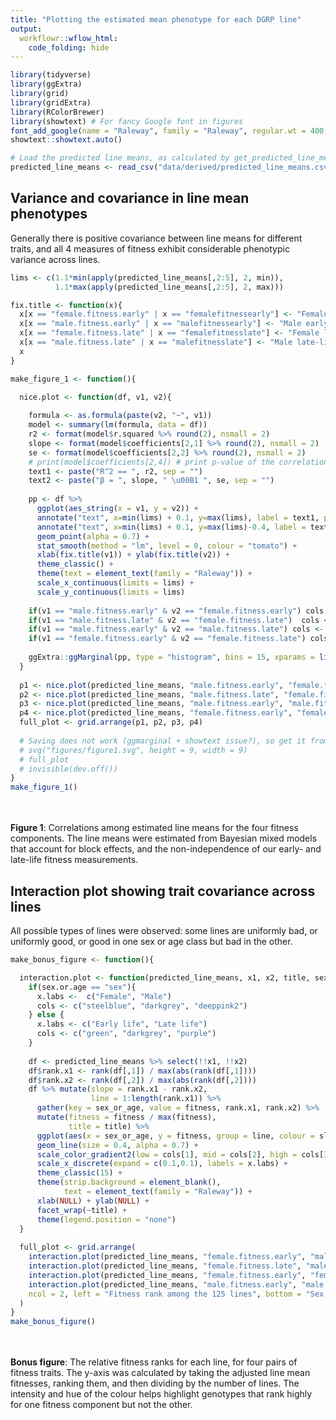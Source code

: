 ```yaml
---
title: "Plotting the estimated mean phenotype for each DGRP line"
output: 
  workflowr::wflow_html:
    code_folding: hide 
---
```


```r
library(tidyverse)
library(ggExtra)
library(grid)
library(gridExtra)
library(RColorBrewer)
library(showtext) # For fancy Google font in figures
font_add_google(name = "Raleway", family = "Raleway", regular.wt = 400, bold.wt = 700) # Install font from Google Fonts
showtext::showtext.auto()

# Load the predicted line means, as calculated by get_predicted_line_means
predicted_line_means <- read_csv("data/derived/predicted_line_means.csv")
```

## Variance and covariance in line mean phenotypes
Generally there is positive covariance between line means for different traits, and all 4 measures of fitness exhibit considerable phenotypic variance across lines.
```r
lims <- c(1.1*min(apply(predicted_line_means[,2:5], 2, min)), 
          1.1*max(apply(predicted_line_means[,2:5], 2, max)))

fix.title <- function(x){
  x[x == "female.fitness.early" | x == "femalefitnessearly"] <- "Female early-life fitness"
  x[x == "male.fitness.early" | x == "malefitnessearly"] <- "Male early-life fitness"
  x[x == "female.fitness.late" | x == "femalefitnesslate"] <- "Female late-life fitness"
  x[x == "male.fitness.late" | x == "malefitnesslate"] <- "Male late-life fitness"
  x
}

make_figure_1 <- function(){

  nice.plot <- function(df, v1, v2){
    
    formula <- as.formula(paste(v2, "~", v1))
    model <- summary(lm(formula, data = df))
    r2 <- format(model$r.squared %>% round(2), nsmall = 2)
    slope <- format(model$coefficients[2,1] %>% round(2), nsmall = 2)
    se <- format(model$coefficients[2,2] %>% round(2), nsmall = 2)
    # print(model$coefficients[2,4]) # print p-value of the correlation
    text1 <- paste("R^2 == ", r2, sep = "")
    text2 <- paste("β = ", slope, " \u00B1 ", se, sep = "")
    
    pp <- df %>% 
      ggplot(aes_string(x = v1, y = v2)) + 
      annotate("text", x=min(lims) + 0.1, y=max(lims), label = text1, parse = TRUE, hjust= 0) +
      annotate("text", x=min(lims) + 0.1, y=max(lims)-0.4, label = text2, hjust= 0) +
      geom_point(alpha = 0.7) + 
      stat_smooth(method = "lm", level = 0, colour = "tomato") + 
      xlab(fix.title(v1)) + ylab(fix.title(v2)) + 
      theme_classic() + 
      theme(text = element_text(family = "Raleway")) +
      scale_x_continuous(limits = lims) + 
      scale_y_continuous(limits = lims)
    
    if(v1 == "male.fitness.early" & v2 == "female.fitness.early") cols <- c("lightblue", "pink")
    if(v1 == "male.fitness.late" & v2 == "female.fitness.late")  cols <- c("steelblue", "deeppink2")
    if(v1 == "male.fitness.early" & v2 == "male.fitness.late") cols <- c("lightblue", "steelblue")
    if(v1 == "female.fitness.early" & v2 == "female.fitness.late") cols <- c("pink", "deeppink2")
    
    ggExtra::ggMarginal(pp, type = "histogram", bins = 15, xparams = list(fill = cols[1]), yparams = list(fill = cols[2]))
  }
  
  p1 <- nice.plot(predicted_line_means, "male.fitness.early", "female.fitness.early")
  p2 <- nice.plot(predicted_line_means, "male.fitness.late", "female.fitness.late")
  p3 <- nice.plot(predicted_line_means, "male.fitness.early", "male.fitness.late")
  p4 <- nice.plot(predicted_line_means, "female.fitness.early", "female.fitness.late")
  full_plot <- grid.arrange(p1, p2, p3, p4)
  
  # Saving does not work (ggmarginal + showtext issue?), so get it from the HTML output
  # svg("figures/figure1.svg", height = 9, width = 9)
  # full_plot
  # invisible(dev.off())
}
make_figure_1()
```
<br></br>
**Figure 1**: Correlations among estimated line means for the four fitness components. The line means were estimated from Bayesian mixed models that account for block effects, and the non-independence of our early- and late-life fitness measurements.


## Interaction plot showing trait covariance across lines
All possible types of lines were observed: some lines are uniformly bad, or uniformly good, or good in one sex or age class but bad in the other.
```r
make_bonus_figure <- function(){

  interaction.plot <- function(predicted_line_means, x1, x2, title, sex.or.age){
    if(sex.or.age == "sex"){
      x.labs <-  c("Female", "Male") 
      cols <- c("steelblue", "darkgrey", "deeppink2")
    } else {
      x.labs <- c("Early life", "Late life")
      cols <- c("green", "darkgrey", "purple")
    }
    
    df <- predicted_line_means %>% select(!!x1, !!x2) 
    df$rank.x1 <- rank(df[,1]) / max(abs(rank(df[,1])))
    df$rank.x2 <- rank(df[,2]) / max(abs(rank(df[,2])))
    df %>% mutate(slope = rank.x1 - rank.x2,
                  line = 1:length(rank.x1)) %>%
      gather(key = sex_or_age, value = fitness, rank.x1, rank.x2) %>% 
      mutate(fitness = fitness / max(fitness),
             title = title) %>%  
      ggplot(aes(x = sex_or_age, y = fitness, group = line, colour = slope)) + 
      geom_line(size = 0.4, alpha = 0.7) + 
      scale_color_gradient2(low = cols[1], mid = cols[2], high = cols[3]) + 
      scale_x_discrete(expand = c(0.1,0.1), labels = x.labs) + 
      theme_classic(15) + 
      theme(strip.background = element_blank(),
            text = element_text(family = "Raleway")) +
      xlab(NULL) + ylab(NULL) + 
      facet_wrap(~title) + 
      theme(legend.position = "none")
  }
  
  full_plot <- grid.arrange(
    interaction.plot(predicted_line_means, "female.fitness.early", "male.fitness.early", "Early-life fitness", "sex"),
    interaction.plot(predicted_line_means, "female.fitness.late", "male.fitness.late", "Late-life fitness", "sex"),
    interaction.plot(predicted_line_means, "female.fitness.early", "female.fitness.late", "Females", "age"),
    interaction.plot(predicted_line_means, "male.fitness.early", "male.fitness.late", "Males", "age"),
    ncol = 2, left = "Fitness rank among the 125 lines", bottom = "Sex or age category"
  )
}
make_bonus_figure()
```
<br></br>
**Bonus figure**: The relative fitness ranks for each line, for four pairs of fitness traits. The y-axis was calculated by taking the adjusted line mean fitnesses, ranking them, and then dividing by the number of lines. The intensity and hue of the colour helps highlight genotypes that rank highly for one fitness component but not the other. 



<!-- # Relating fitness data to genotype -->

<!-- ## Check for effects of wolbachia and inversions -->
<!-- The Mackay lab have collected data on the Wolbachia infection status of each line, and recorded which chromosomal inversions each line carries. It is possible to statistically account for these variables when doing GWAS, but it makes the analysis more complex. Our fitness data are not correlated with the _Wolbachia_ or inversion data, and in light of this we elected not to include them as predictors when writing our GWAS functions below. Additional analyses (not shown) suggest that the results are essentially identical if we run the models with these predictors included. However, including these parameters as random effects slows down the Bayesian GWAS a lot (and it already takes months of CPU time), so we elected to leave them out. -->
<!-- ```{r message=FALSE, warning=FALSE} -->
<!-- inv.data <- predicted_line_means %>%  -->
<!--   left_join(read.csv("data/input/inversion genotypes.csv", stringsAsFactors = FALSE) %>%  -->
<!--               mutate(line = paste("line_", line, sep = "")), by = "line") %>%  -->
<!--   left_join(read.csv("data/input/wolbachia.csv", stringsAsFactors = FALSE) %>%  -->
<!--               mutate(line = paste("line_", line, sep = "")), by = "line") %>% select(-line, -block) -->
<!-- inv.data[inv.data == "homozygous"] <- NA -->
<!-- inv.data[inv.data == "ST"] <- 0 -->
<!-- inv.data[inv.data == "INV"] <- 1 -->
<!-- inv.data[inv.data == "n"] <- 0 -->
<!-- inv.data[inv.data == "y"] <- 1 -->
<!-- for(i in 1:ncol(inv.data)) inv.data[,i] <- inv.data[,i] %>% as.numeric() -->
<!-- inversion.cors <- cor(inv.data, use = "pairwise.complete.obs") -->
<!-- heatmap(inversion.cors[!is.na(inversion.cors[,1]), !is.na(inversion.cors[,1])]) -->
<!-- ``` -->
